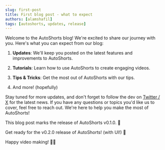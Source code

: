 ```yaml
---
slug: first-post
title: First blog post - what to expect
authors: [alamshafil]
tags: [autoshorts, updates, release]
---
```


Welcome to the AutoShorts blog! We're excited to share our journey with you. Here's what you can expect from our blog:

1. **Updates**: We'll keep you posted on the latest features and improvements to AutoShorts.

2. **Tutorials**: Learn how to use AutoShorts to create engaging videos.

3. **Tips & Tricks**: Get the most out of AutoShorts with our tips.

4. And more! (hopefully)

<!-- truncate -->

Stay tuned for more updates, and don't forget to follow the dev on [Twitter / X](https://x.com/alamshafil) for the latest news. If you have any questions or topics you'd like us to cover, feel free to reach out. We're here to help you make the most of AutoShorts!

This blog post marks the release of AutoShorts v0.1.0. 🎉

Get ready for the v0.2.0 release of AutoShorts! (with UI!) 🚀

Happy video making! 🎥🚀
